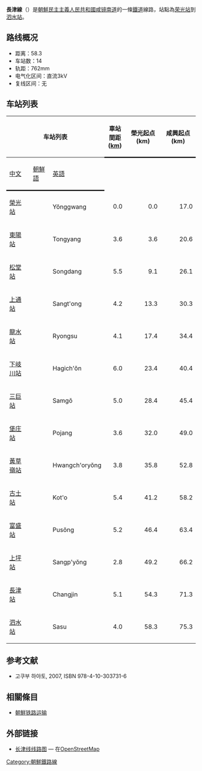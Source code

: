 {{鐵道路線情報
|諺文 = 장진선
|漢字 = 長津線
|馬-賴式 = Changchin sŏn
|文觀部式 = Jangjin seon
|路線名稱 = 長津線
|路線顏色 = red
|圖片 =DPRK-Changjin Line.png
|圖片說明 =
|種類 = 支線鐵路
|營運地區 = {{DPRK-PRK}}
|狀態 = 營業中
|起點 = [[榮光站_(咸鏡南道)|榮光站]]
|終點 = [[泗水站_(咸鏡南道)|泗水站]]
|站數 = 13個
|載客量 =
|通車 = 1934年
|廢除 =
|擁有者 = [[朝鮮民主主義人民共和國鐵道省|朝鮮民主主義人民共和國鐵道省]]
|營運者 = [[朝鮮民主主義人民共和國鐵道省|朝鮮民主主義人民共和國鐵道省]]
|營業距離 = 59.7公里
|軌距 = [[窄軌|窄軌]]（762毫米）
|軌道數量 = [[單線鐵路|單線]]
|電氣化鐵路 = [[直流電|直流電]] 3,000 [[伏特|V]]
|營業最高速度 =
|設計最高速度 =
}}
'''長津線'''（{{kor|名=北|諺=장진선|漢=長津線|羅=Changjin sŏn|f=y}}）是[[朝鮮民主主義人民共和國|朝鮮民主主義人民共和國]][[咸镜南道|咸镜南道]]的一條[[鐵道|鐵道]]線路，站點為[[荣光站_(咸镜南道)|荣光站]]到[[泗水站_(咸镜南道)|泗水站]]。

==路线概况==
*距离：58.3
*车站数：14
*轨距：762mm
*电气化区间：直流3kV
*复线区间：无

==车站列表==
{| class="wikitable"
|-
!colspan=3|车站列表
!style="width: 2.5em; border-bottom:solid 3px;" rowspan=2|車站間距 ([[km|km]])
!style="border-bottom:solid 3px;" rowspan=2|榮光起点(km)
!style="border-bottom:solid 3px;" rowspan=2|咸興起点(km)
!style="border-bottom:solid 3px;" rowspan=2|連接路線
!style="border-bottom:solid 3px;" rowspan=2|所在地
|-
!style="border-bottom:solid 3px;"|[[中文|中文]]
!style="border-bottom:solid 3px;"|[[朝鮮語|朝鮮語]]
!style="border-bottom:solid 3px;"|[[英語|英語]]
|-
|[[榮光站_(咸鏡南道)|榮光站]]
|{{Lang|ko|영광역}}
|Yŏnggwang
|style="text-align: right;"|0.0
|style="text-align: right;"|0.0
|style="text-align: right;"|17.0
|[[新興線|新興線]]
|rowspan="8" style="text-align: center;"|[[榮光郡|榮光郡]]
|-
|[[東陽站_(咸鏡南道)|東陽站]]
|{{Lang|ko|동양역}}
|Tongyang
|style="text-align: right;"|3.6
|style="text-align: right;"|3.6
|style="text-align: right;"|20.6
| 
|-
|[[松堂站|松堂站]]
|{{Lang|ko|송당역}}
|Songdang
|style="text-align: right;"|5.5
|style="text-align: right;"|9.1
|style="text-align: right;"|26.1
| 
|-
|[[上通站|上通站]]
|{{Lang|ko|상통역}}
|Sangt'ong
|style="text-align: right;"|4.2
|style="text-align: right;"|13.3
|style="text-align: right;"|30.3
| 
|-
|[[龍水站|龍水站]]
|{{Lang|ko|룡수역}}
|Ryongsu
|style="text-align: right;"|4.1
|style="text-align: right;"|17.4
|style="text-align: right;"|34.4
| 
|-
|[[下岐川站|下岐川站]]
|{{Lang|ko|하기천역}}
|Hagich'ŏn
|style="text-align: right;"|6.0
|style="text-align: right;"|23.4
|style="text-align: right;"|40.4
| 
|-
|[[三巨站|三巨站]]
|{{Lang|ko|삼거역}}
|Samgŏ
|style="text-align: right;"|5.0
|style="text-align: right;"|28.4
|style="text-align: right;"|45.4
| 
|-
|[[堡庄站|堡庄站]]
|{{Lang|ko|보장역}}
|Pojang
|style="text-align: right;"|3.6
|style="text-align: right;"|32.0
|style="text-align: right;"|49.0
| 
|-
|[[黃草嶺站|黃草嶺站]]
|{{Lang|ko|황초령역}}
|Hwangch'oryŏng
|style="text-align: right;"|3.8
|style="text-align: right;"|35.8
|style="text-align: right;"|52.8
| 
|rowspan="6" style="text-align: center;"|[[長津郡|長津郡]]
|-
|[[古土站|古土站]]
|{{Lang|ko|고토역}}
|Kot'o
|style="text-align: right;"|5.4
|style="text-align: right;"|41.2
|style="text-align: right;"|58.2
| 
|-
|[[富盛站|富盛站]]
|{{Lang|ko|부성역}}
|Pusŏng
|style="text-align: right;"|5.2
|style="text-align: right;"|46.4
|style="text-align: right;"|63.4
| 
|-
|[[上坪站_(咸鏡南道)|上坪站]]
|{{Lang|ko|상평역}}
|Sangp'yŏng
|style="text-align: right;"|2.8
|style="text-align: right;"|49.2
|style="text-align: right;"|66.2
| 
|-
|[[長津站|長津站]]
|{{Lang|ko|장진역}}
|Changjin
|style="text-align: right;"|5.1
|style="text-align: right;"|54.3
|style="text-align: right;"|71.3
| 
|-
|[[泗水站_(咸鏡南道)|泗水站]]
|{{Lang|ko|사수역}}
|Sasu
|style="text-align: right;"|4.0
|style="text-align: right;"|58.3
|style="text-align: right;"|75.3
| 
|}

==参考文献==
* 고쿠부 하야토{{lang|ja|(国分隼人), 《将軍様の鉄道 北朝鮮鉄道事情》, 新潮社}}, 2007, ISBN 978-4-10-303731-6

==相關條目==
* [[朝鮮铁路运输|朝鮮铁路运输]]

== 外部链接 ==
*[https://www.openstreetmap.org/relation/6897608 长津线线路图] {{Wayback|url=https://www.openstreetmap.org/relation/6897608 |date=20190827080749 }} — 在[[OpenStreetMap|OpenStreetMap]]

{{朝鮮鐵路線}}
{{長津線}}

[[Category:朝鮮鐵路線|Category:朝鮮鐵路線]]